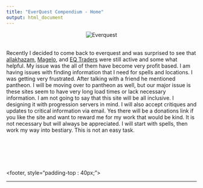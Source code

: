 ```yaml
---
title: "EverQuest Compendium - Home"
output: html_document
---
```


<style type="text/css">
.title {
  display: none;
}

#getting-started img {
  margin-right: 10px;
}
</style>

<center
<figure>
<img src="./images/eq_logo_clear.png" alt="Everquest" align="center" hspace="20">
<br>
<br>

</figure>
</center>


<div class="row-sm-6">

Recently I decided to come back to everquest and was surprised to see that [allakhazam](http://everquest.allakhazam.com/), [Magelo](https://eq.magelo.com/), and [EQ Traders](http://www.eqtraders.com/) were still active and some what helpful. My issue was the all of them have become very profit based. I am having issues with finding information that I need for spells and locations. I was getting very frustrated. After talking with a friend he mentioned pantheon. I will be moving over to pantheon as well, but our major issue is these sites seem to have very long load times or lack necessary information. I am not going to say that this site will be all inclusive. I designing it with progression servers in mind. I will also accept critiques and updates to critical information via email. Yes there will be a donations link if you like the site and want to reward me for my work that would be kind. It is not necessary but will always be appreciated. I will start with spells, then work my way into bestiary. This is not an easy task.

</div>
<br><br><br><br>


<footer, style="padding-top : 40px;">
<center>

-------





</center>
</footer>

